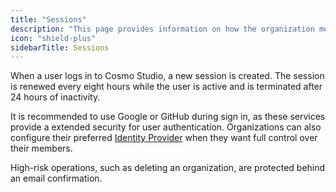 ```yaml
---
title: "Sessions"
description: "This page provides information on how the organization member sessions are handled in Cosmo Studio."
icon: "shield-plus"
sidebarTitle: Sessions
---
```


When a user logs in to Cosmo Studio, a new session is created. The session is renewed every eight hours while the user is active and is terminated after 24 hours of inactivity.

It is recommended to use Google or GitHub during sign in, as these services provide a extended security for user authentication. Organizations can also configure their preferred [Identity Provider](/studio/sso) when they want full control over their members.

<Note>
    High-risk operations, such as deleting an organization, are protected behind an email confirmation.
</Note>